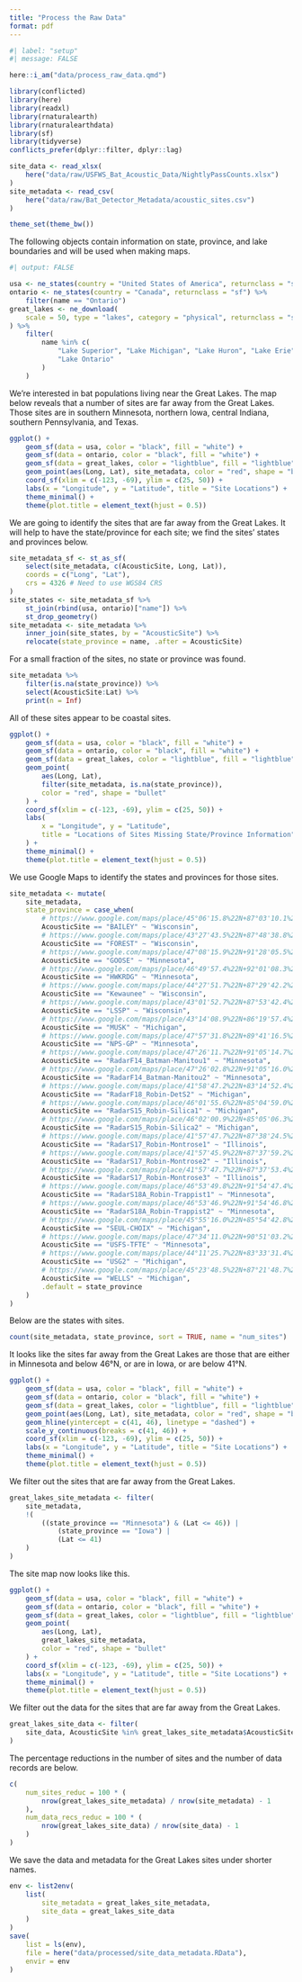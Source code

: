 ```yaml
---
title: "Process the Raw Data"
format: pdf
---
```


```r
#| label: "setup"
#| message: FALSE

here::i_am("data/process_raw_data.qmd")

library(conflicted)
library(here)
library(readxl)
library(rnaturalearth)
library(rnaturalearthdata)
library(sf)
library(tidyverse)
conflicts_prefer(dplyr::filter, dplyr::lag)

site_data <- read_xlsx(
    here("data/raw/USFWS_Bat_Acoustic_Data/NightlyPassCounts.xlsx")
)
site_metadata <- read_csv(
    here("data/raw/Bat_Detector_Metadata/acoustic_sites.csv")
)

theme_set(theme_bw())
```

The following objects contain information on state, province, and lake boundaries and will be used when making maps.
```r
#| output: FALSE

usa <- ne_states(country = "United States of America", returnclass = "sf")
ontario <- ne_states(country = "Canada", returnclass = "sf") %>%
    filter(name == "Ontario")
great_lakes <- ne_download(
    scale = 50, type = "lakes", category = "physical", returnclass = "sf"
) %>%
    filter(
        name %in% c(
            "Lake Superior", "Lake Michigan", "Lake Huron", "Lake Erie",
            "Lake Ontario"
        )
    )
```

We're interested in bat populations living near the Great Lakes. The map below reveals that a number of sites are far away from the Great Lakes. Those sites are in southern Minnesota, northern Iowa, central Indiana, southern Pennsylvania, and Texas.
```r
ggplot() +
    geom_sf(data = usa, color = "black", fill = "white") +
    geom_sf(data = ontario, color = "black", fill = "white") +
    geom_sf(data = great_lakes, color = "lightblue", fill = "lightblue") +
    geom_point(aes(Long, Lat), site_metadata, color = "red", shape = "bullet") +
    coord_sf(xlim = c(-123, -69), ylim = c(25, 50)) +
    labs(x = "Longitude", y = "Latitude", title = "Site Locations") +
    theme_minimal() +
    theme(plot.title = element_text(hjust = 0.5))
```
We are going to identify the sites that are far away from the Great Lakes. It will help to have the state/province for each site; we find the sites' states and provinces below.
```r
site_metadata_sf <- st_as_sf(
    select(site_metadata, c(AcousticSite, Long, Lat)),
    coords = c("Long", "Lat"),
    crs = 4326 # Need to use WGS84 CRS
)
site_states <- site_metadata_sf %>%
    st_join(rbind(usa, ontario)["name"]) %>%
    st_drop_geometry()
site_metadata <- site_metadata %>%
    inner_join(site_states, by = "AcousticSite") %>%
    relocate(state_province = name, .after = AcousticSite)
```

For a small fraction of the sites, no state or province was found.
```r
site_metadata %>%
    filter(is.na(state_province)) %>%
    select(AcousticSite:Lat) %>%
    print(n = Inf)
```

All of these sites appear to be coastal sites.
```r
ggplot() +
    geom_sf(data = usa, color = "black", fill = "white") +
    geom_sf(data = ontario, color = "black", fill = "white") +
    geom_sf(data = great_lakes, color = "lightblue", fill = "lightblue") +
    geom_point(
        aes(Long, Lat),
        filter(site_metadata, is.na(state_province)),
        color = "red", shape = "bullet"
    ) +
    coord_sf(xlim = c(-123, -69), ylim = c(25, 50)) +
    labs(
        x = "Longitude", y = "Latitude",
        title = "Locations of Sites Missing State/Province Information"
    ) +
    theme_minimal() +
    theme(plot.title = element_text(hjust = 0.5))
```

We use Google Maps to identify the states and provinces for those sites. 
```r
site_metadata <- mutate(
    site_metadata,
    state_province = case_when(
        # https://www.google.com/maps/place/45°06'15.8%22N+87°03'10.1%22W
        AcousticSite == "BAILEY" ~ "Wisconsin",
        # https://www.google.com/maps/place/43°27'43.5%22N+87°48'38.8%22W
        AcousticSite == "FOREST" ~ "Wisconsin",
        # https://www.google.com/maps/place/47°08'15.9%22N+91°28'05.5%22W
        AcousticSite == "GOOSE" ~ "Minnesota",
        # https://www.google.com/maps/place/46°49'57.4%22N+92°01'08.3%22W
        AcousticSite == "HWKRDG" ~ "Minnesota",
        # https://www.google.com/maps/place/44°27'51.7%22N+87°29'42.2%22W
        AcousticSite == "Kewaunee" ~ "Wisconsin",
        # https://www.google.com/maps/place/43°01'52.7%22N+87°53'42.4%22W
        AcousticSite == "LSSP" ~ "Wisconsin",
        # https://www.google.com/maps/place/43°14'08.9%22N+86°19'57.4%22W
        AcousticSite == "MUSK" ~ "Michigan",
        # https://www.google.com/maps/place/47°57'31.8%22N+89°41'16.5%22W
        AcousticSite == "NPS-GP" ~ "Minnesota",
        # https://www.google.com/maps/place/47°26'11.7%22N+91°05'14.7%22W
        AcousticSite == "RadarF14_Batman-Manitou1" ~ "Minnesota",
        # https://www.google.com/maps/place/47°26'02.8%22N+91°05'16.0%22W
        AcousticSite == "RadarF14_Batman-Manitou2" ~ "Minnesota",
        # https://www.google.com/maps/place/41°58'47.2%22N+83°14'52.4%22W
        AcousticSite == "RadarF18_Robin-DetS2" ~ "Michigan",
        # https://www.google.com/maps/place/46°01'55.6%22N+85°04'59.0%22W
        AcousticSite == "RadarS15_Robin-Silica1" ~ "Michigan",
        # https://www.google.com/maps/place/46°02'00.9%22N+85°05'06.3%22W
        AcousticSite == "RadarS15_Robin-Silica2" ~ "Michigan",
        # https://www.google.com/maps/place/41°57'47.7%22N+87°38'24.5%22W
        AcousticSite == "RadarS17_Robin-Montrose1" ~ "Illinois",
        # https://www.google.com/maps/place/41°57'45.9%22N+87°37'59.2%22W
        AcousticSite == "RadarS17_Robin-Montrose2" ~ "Illinois",
        # https://www.google.com/maps/place/41°57'47.7%22N+87°37'53.4%22W
        AcousticSite == "RadarS17_Robin-Montrose3" ~ "Illinois",
        # https://www.google.com/maps/place/46°53'49.8%22N+91°54'47.4%22W
        AcousticSite == "RadarS18A_Robin-Trappist1" ~ "Minnesota",
        # https://www.google.com/maps/place/46°53'46.9%22N+91°54'46.8%22W
        AcousticSite == "RadarS18A_Robin-Trappist2" ~ "Minnesota",
        # https://www.google.com/maps/place/45°55'16.0%22N+85°54'42.8%22W
        AcousticSite == "SEUL-CHOIX" ~ "Michigan",
        # https://www.google.com/maps/place/47°34'11.0%22N+90°51'03.2%22W
        AcousticSite == "USFS-TFTE" ~ "Minnesota",
        # https://www.google.com/maps/place/44°11'25.7%22N+83°33'31.4%22W
        AcousticSite == "USG2" ~ "Michigan",
        # https://www.google.com/maps/place/45°23'48.5%22N+87°21'48.7%22W
        AcousticSite == "WELLS" ~ "Michigan",
        .default = state_province
    )
)
```

Below are the states with sites.
```r
count(site_metadata, state_province, sort = TRUE, name = "num_sites")
```

It looks like the sites far away from the Great Lakes are those that are either in Minnesota and below 46°N, or are in Iowa, or are below 41°N.
```r
ggplot() +
    geom_sf(data = usa, color = "black", fill = "white") +
    geom_sf(data = ontario, color = "black", fill = "white") +
    geom_sf(data = great_lakes, color = "lightblue", fill = "lightblue") +
    geom_point(aes(Long, Lat), site_metadata, color = "red", shape = "bullet") +
    geom_hline(yintercept = c(41, 46), linetype = "dashed") +
    scale_y_continuous(breaks = c(41, 46)) +
    coord_sf(xlim = c(-123, -69), ylim = c(25, 50)) +
    labs(x = "Longitude", y = "Latitude", title = "Site Locations") +
    theme_minimal() +
    theme(plot.title = element_text(hjust = 0.5))
```

We filter out the sites that are far away from the Great Lakes.
```r
great_lakes_site_metadata <- filter(
    site_metadata,
    !(
        ((state_province == "Minnesota") & (Lat <= 46)) |
            (state_province == "Iowa") |
            (Lat <= 41)
    )
)
```

The site map now looks like this.
```r
ggplot() +
    geom_sf(data = usa, color = "black", fill = "white") +
    geom_sf(data = ontario, color = "black", fill = "white") +
    geom_sf(data = great_lakes, color = "lightblue", fill = "lightblue") +
    geom_point(
        aes(Long, Lat),
        great_lakes_site_metadata,
        color = "red", shape = "bullet"
    ) +
    coord_sf(xlim = c(-123, -69), ylim = c(25, 50)) +
    labs(x = "Longitude", y = "Latitude", title = "Site Locations") +
    theme_minimal() +
    theme(plot.title = element_text(hjust = 0.5))
```

We filter out the data for the sites that are far away from the Great Lakes.
```r
great_lakes_site_data <- filter(
    site_data, AcousticSite %in% great_lakes_site_metadata$AcousticSite
)
```

The percentage reductions in the number of sites and the number of data records are below.
```r
c(
    num_sites_reduc = 100 * (
        nrow(great_lakes_site_metadata) / nrow(site_metadata) - 1
    ),
    num_data_recs_reduc = 100 * (
        nrow(great_lakes_site_data) / nrow(site_data) - 1
    )
)
```

We save the data and metadata for the Great Lakes sites under shorter names.
```r
env <- list2env(
    list(
        site_metadata = great_lakes_site_metadata,
        site_data = great_lakes_site_data
    )    
)
save(
    list = ls(env),
    file = here("data/processed/site_data_metadata.RData"),
    envir = env
)
```
